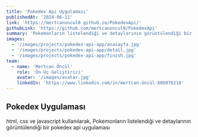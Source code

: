 ```yaml
---
title: 'Pokedex Api Uygulaması'
publishedAt: '2024-06-11'
link: 'https://mertcanoncul0.github.io/PokedexApi/'
githubLink: 'https://github.com/mertcanoncul0/PokedexApi'
summary: 'Pokemonların listelendiği ve detaylarının görüntülendiği bir pokedex api uygulaması.'
images:
  - '/images/projects/pokedex-api-app/anasayfa.jpg'
  - '/images/projects/pokedex-api-app/detail.jpg'
  - '/images/projects/pokedex-api-app/finish.jpg'
team:
  - name: 'Mertcan Öncül'
    role: 'Ön Uç Geliştirici'
    avatar: '/images/avatar.jpg'
    linkedIn: 'https://www.linkedin.com/in/mertcan-öncül-80b976218'
---
```


## Pokedex Uygulaması

<p>
  html, css ve javascript kullanılarak, Pokemonların listelendiği ve
  detaylarının görüntülendiği bir pokedex api uygulaması
</p>
